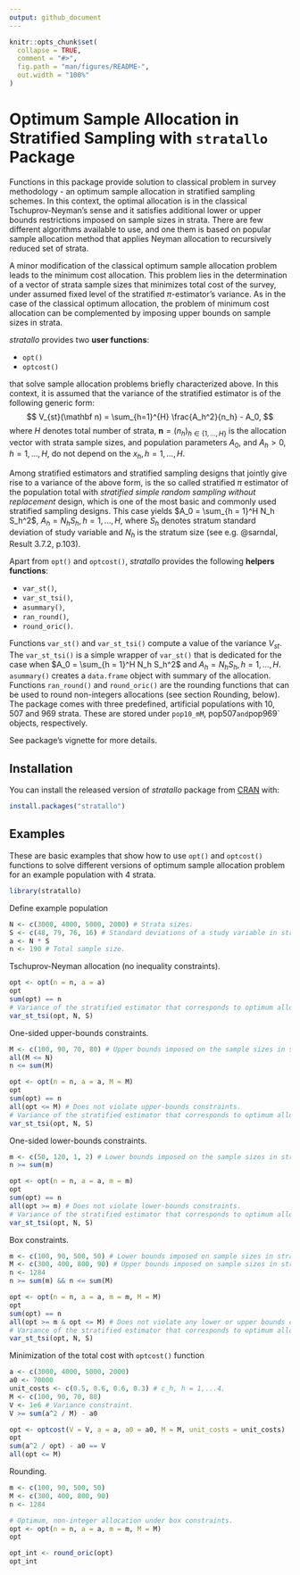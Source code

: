 ```yaml
---
output: github_document
---
```


<!-- README.md is generated from README.Rmd. Please edit that file -->

```r
knitr::opts_chunk$set(
  collapse = TRUE,
  comment = "#>",
  fig.path = "man/figures/README-",
  out.width = "100%"
)
```

\def\R{{\mathbb R}}
\def\x{\mathbf x}
\def\n{\mathbf n}
\def\D{\widetilde D}
\newcommand{\texteq}{\mathrm}

# Optimum Sample Allocation in Stratified Sampling with `stratallo` Package

<!-- badges: start -->
<!-- badges: end -->

Functions in this package provide solution to classical problem in survey
methodology - an optimum sample allocation in stratified sampling schemes. In
this context, the optimal allocation is in the classical Tschuprov-Neyman's
sense and it satisfies additional lower or upper bounds restrictions imposed on
sample sizes in strata. There are few different algorithms available to use, and
one them is based on popular sample allocation method that applies Neyman
allocation to recursively reduced set of strata.

A minor modification of the classical optimum sample allocation problem leads
to the minimum cost allocation. This problem lies in the determination of a
vector of strata sample sizes that minimizes total cost of the survey, under
assumed fixed level of the stratified $\pi$-estimator's variance. As in the case
of the classical optimum allocation, the problem of minimum cost allocation can
be complemented by imposing upper bounds on sample sizes in strata.
  
*stratallo* provides two **user functions**:

* `opt()`
* `optcost()`

that solve sample allocation problems briefly characterized above. In this
context, it is assumed that the variance of the stratified estimator is of the
following generic form:
$$
  V_{st}(\n) = \sum_{h=1}^{H} \frac{A_h^2}{n_h} - A_0,
$$
where $H$ denotes total number of strata, $\n = (n_h)_{h \in \{1,\ldots,H\}}$ is
the allocation vector with strata sample sizes, and population parameters $A_0$,
and $A_h > 0,\, h = 1,\ldots,H$, do not depend on the $x_h,\, h = 1,\ldots,H$.

Among stratified estimators and stratified sampling designs that jointly give
rise to a variance of the above form, is the so called stratified $\pi$
estimator of the population total with *stratified simple random sampling
without replacement* design, which is one of the most basic and commonly used
stratified sampling designs. This case yields
$A_0 = \sum_{h = 1}^H N_h S_h^2$, $A_h = N_h S_h,\, h = 1,\ldots,H$, where
$S_h$ denotes stratum standard deviation of study variable and $N_h$ is the
stratum size (see e.g. @sarndal, Result 3.7.2, p.103).

Apart from `opt()` and `optcost()`, *stratallo* provides the following
**helpers functions**:

* `var_st()`,
* `var_st_tsi()`,
* `asummary()`,
* `ran_round()`,
* `round_oric()`.

Functions `var_st()` and `var_st_tsi()` compute a value of the variance $V_{st}$.
The `var_st_tsi()` is a simple wrapper of `var_st()` that is dedicated for the
case when $A_0 = \sum_{h = 1}^H N_h S_h^2$ and $A_h = N_h S_h,\, h = 1,\ldots,H$.
`asummary()` creates a `data.frame` object with summary of the allocation.
Functions `ran_round()` and `round_oric()` are the rounding functions that can
be used to round non-integers allocations (see section Rounding, below).
The package comes with three predefined, artificial populations with 10, 507
and 969 strata. These are stored under `pop10_mM`, pop507` and `pop969` objects,
respectively.

See package's vignette for more details.

## Installation

You can install the released version of *stratallo* package from
[CRAN](https://CRAN.R-project.org) with:

``` r
install.packages("stratallo")
```

## Examples

These are basic examples that show how to use `opt()` and `optcost()` functions
to solve different versions of optimum sample allocation problem for an example
population with 4 strata.

```r
library(stratallo)
```

Define example population

```r
N <- c(3000, 4000, 5000, 2000) # Strata sizes.
S <- c(48, 79, 76, 16) # Standard deviations of a study variable in strata.
a <- N * S
n <- 190 # Total sample size.
```

Tschuprov-Neyman allocation (no inequality constraints).

```r
opt <- opt(n = n, a = a)
opt
sum(opt) == n
# Variance of the stratified estimator that corresponds to optimum allocation.
var_st_tsi(opt, N, S)
```

One-sided upper-bounds constraints.

```r
M <- c(100, 90, 70, 80) # Upper bounds imposed on the sample sizes in strata.
all(M <= N)
n <= sum(M)

opt <- opt(n = n, a = a, M = M)
opt
sum(opt) == n
all(opt <= M) # Does not violate upper-bounds constraints.
# Variance of the stratified estimator that corresponds to optimum allocation.
var_st_tsi(opt, N, S)
```

One-sided lower-bounds constraints.

```r
m <- c(50, 120, 1, 2) # Lower bounds imposed on the sample sizes in strata.
n >= sum(m)

opt <- opt(n = n, a = a, m = m)
opt
sum(opt) == n
all(opt >= m) # Does not violate lower-bounds constraints.
# Variance of the stratified estimator that corresponds to optimum allocation.
var_st_tsi(opt, N, S)
```

Box constraints.

```r
m <- c(100, 90, 500, 50) # Lower bounds imposed on sample sizes in strata.
M <- c(300, 400, 800, 90) # Upper bounds imposed on sample sizes in strata.
n <- 1284
n >= sum(m) && n <= sum(M)

opt <- opt(n = n, a = a, m = m, M = M)
opt
sum(opt) == n
all(opt >= m & opt <= M) # Does not violate any lower or upper bounds constraints.
# Variance of the stratified estimator that corresponds to optimum allocation.
var_st_tsi(opt, N, S)
```

Minimization of the total cost with `optcost()` function

```r
a <- c(3000, 4000, 5000, 2000)
a0 <- 70000
unit_costs <- c(0.5, 0.6, 0.6, 0.3) # c_h, h = 1,...4.
M <- c(100, 90, 70, 80)
V <- 1e6 # Variance constraint.
V >= sum(a^2 / M) - a0

opt <- optcost(V = V, a = a, a0 = a0, M = M, unit_costs = unit_costs)
opt
sum(a^2 / opt) - a0 == V
all(opt <= M)
```

Rounding.

```r
m <- c(100, 90, 500, 50)
M <- c(300, 400, 800, 90)
n <- 1284

# Optimum, non-integer allocation under box constraints.
opt <- opt(n = n, a = a, m = m, M = M)
opt

opt_int <- round_oric(opt)
opt_int
```
